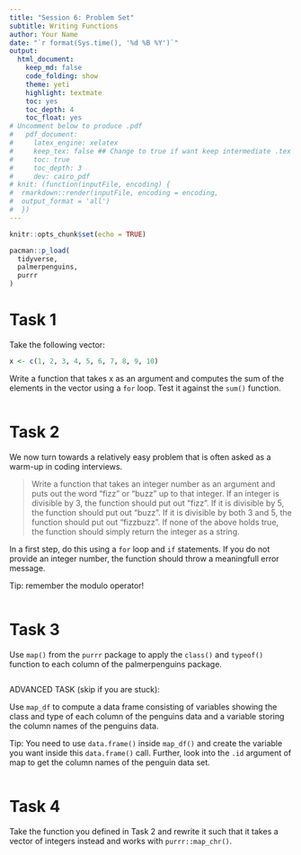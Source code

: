 ```yaml
---
title: "Session 6: Problem Set"
subtitle: Writing Functions
author: Your Name
date: "`r format(Sys.time(), '%d %B %Y')`"
output:
  html_document:
    keep_md: false
    code_folding: show
    theme: yeti
    highlight: textmate
    toc: yes
    toc_depth: 4
    toc_float: yes
# Uncomment below to produce .pdf
#   pdf_document:
#     latex_engine: xelatex
#     keep_tex: false ## Change to true if want keep intermediate .tex file
#     toc: true
#     toc_depth: 3
#     dev: cairo_pdf
# knit: (function(inputFile, encoding) {
#  rmarkdown::render(inputFile, encoding = encoding,
#  output_format = 'all')
#  })
---
```


```r

knitr::opts_chunk$set(echo = TRUE)

pacman::p_load(
  tidyverse,
  palmerpenguins,
  purrr
)

```


# Task 1

Take the following vector:

```r
x <- c(1, 2, 3, 4, 5, 6, 7, 8, 9, 10)
```

Write a function that takes x as an argument and computes the sum of the elements 
in the vector using a `for` loop. Test it against the `sum()` function.

```r

```


# Task 2

We now turn towards a relatively easy problem that is often asked as a warm-up in coding interviews.

> Write a function that takes an integer number as an argument and puts out the word
"fizz" or "buzz" up to that integer. If an integer is divisible by 3, the function
should put out "fizz". If it is divisible by 5, the function should put out "buzz". If
it is divisible by both 3 and 5, the function should put out "fizzbuzz". If none of the
above holds true, the function should simply return the integer as a string.

In a first step, do this using a `for` loop and `if` statements. 
If you do not provide an integer number, the function should throw a meaningfull error message.

Tip: remember the modulo operator! 

```r

```


# Task 3

Use `map()` from the `purrr` package to apply the `class()` and `typeof()` function
to each column of the palmerpenguins package.

```r

```


ADVANCED TASK (skip if you are stuck):

Use `map_df` to compute a data frame consisting of variables showing the class and type 
of each column of the penguins data and a variable storing the column names of the penguins data.

Tip: You need to use `data.frame()` inside `map_df()` and create the variable you 
want inside this `data.frame()` call. Further, look into 
the `.id` argument of map to get the column names of the penguin data set.

```r

```

# Task 4

Take the function you defined in Task 2 and rewrite it such that it takes a vector 
of integers instead and works with `purrr::map_chr()`.

```r


```
